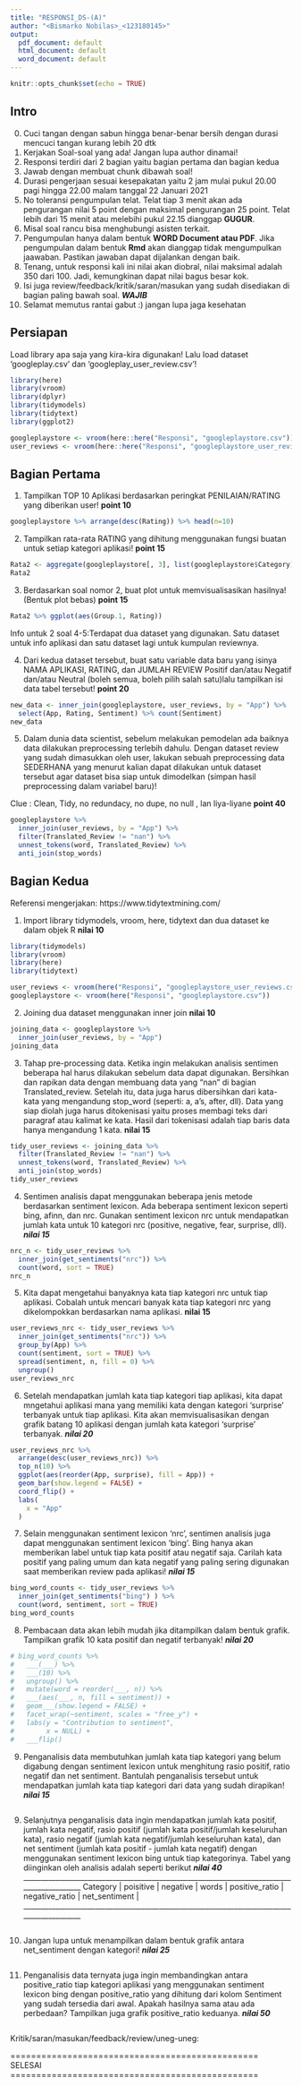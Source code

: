 ---
title: "RESPONSI_DS-(A)"
author: "<Bismarko Nobilas>_<123180145>"
output:
  pdf_document: default
  html_document: default
  word_document: default
---

```{r setup, include=FALSE}
knitr::opts_chunk$set(echo = TRUE)
```

## Intro

0. Cuci tangan dengan sabun hingga benar-benar bersih dengan durasi mencuci tangan kurang lebih 20 dtk
1. Kerjakan Soal-soal yang ada! Jangan lupa author dinamai!
2. Responsi terdiri dari 2 bagian yaitu bagian pertama dan bagian kedua
3. Jawab dengan membuat chunk dibawah soal!
4. Durasi pengerjaan sesuai kesepakatan yaitu 2 jam mulai pukul 20.00 pagi hingga 22.00 malam tanggal 22 Januari 2021
5. No toleransi pengumpulan telat. Telat tiap 3 menit akan ada pengurangan nilai 5 point dengan maksimal pengurangan 25 point. Telat lebih dari 15 menit atau melebihi pukul 22.15 dianggap **GUGUR**.
6. Misal soal rancu bisa menghubungi asisten terkait.
7. Pengumpulan hanya dalam bentuk **WORD Document atau PDF**. Jika pengumpulan dalam bentuk **Rmd** akan dianggap tidak mengumpulkan jaawaban. Pastikan jawaban dapat dijalankan dengan baik. 
8. Tenang, untuk responsi kali ini nilai akan diobral, nilai maksimal adalah 350 dari 100. Jadi, kemungkinan dapat nilai bagus besar kok.
9. Isi juga review/feedback/kritik/saran/masukan yang sudah disediakan di bagian paling bawah soal. ***WAJIB***
10. Selamat memutus rantai gabut :) jangan lupa jaga kesehatan

## Persiapan
Load library apa saja yang kira-kira digunakan! Lalu load dataset 'googleplay.csv' dan 'googleplay_user_review.csv'!

```{r global}
library(here)
library(vroom)
library(dplyr)
library(tidymodels)
library(tidytext)
library(ggplot2)

googleplaystore <- vroom(here::here("Responsi", "googleplaystore.csv"))
user_reviews <- vroom(here::here("Responsi", "googleplaystore_user_reviews.csv"))
```

## Bagian Pertama

1. Tampilkan TOP 10 Aplikasi berdasarkan peringkat PENILAIAN/RATING yang diberikan user! **point 10**
```{r }
googleplaystore %>% arrange(desc(Rating)) %>% head(n=10)
```

2. Tampilkan rata-rata RATING yang dihitung menggunakan fungsi buatan untuk setiap kategori aplikasi! **point 15**
```{r }
Rata2 <- aggregate(googleplaystore[, 3], list(googleplaystore$Category), mean)
Rata2
```

3. Berdasarkan soal nomor 2, buat plot untuk memvisualisasikan hasilnya! (Bentuk plot bebas) **point 15**
```{r }
Rata2 %>% ggplot(aes(Group.1, Rating))
```

Info untuk 2 soal 4-5:Terdapat dua dataset yang digunakan. Satu dataset untuk info aplikasi dan satu dataset lagi untuk kumpulan reviewnya.


4. Dari kedua dataset tersebut, buat satu variable data baru yang isinya NAMA APLIKASI, RATING, dan JUMLAH REVIEW Positif dan/atau Negatif dan/atau Neutral (boleh semua, boleh pilih salah satu)lalu tampilkan isi data tabel tersebut! **point 20**
```{r }
new_data <- inner_join(googleplaystore, user_reviews, by = "App") %>%
  select(App, Rating, Sentiment) %>% count(Sentiment)
new_data
```

5. Dalam dunia data scientist, sebelum melakukan pemodelan ada baiknya data dilakukan preprocessing terlebih dahulu. Dengan dataset review yang sudah dimasukkan oleh user, lakukan sebuah preprocessing data SEDERHANA yang menurut kalian dapat dilakukan untuk dataset tersebut agar dataset bisa siap untuk dimodelkan (simpan hasil preprocessing dalam variabel baru)! 

Clue : Clean, Tidy, no redundacy, no dupe, no null , lan liya-liyane **point 40**
```{r }
googleplaystore %>%
  inner_join(user_reviews, by = "App") %>%
  filter(Translated_Review != "nan") %>%
  unnest_tokens(word, Translated_Review) %>%
  anti_join(stop_words) 

```


## Bagian Kedua
Referensi mengerjakan: 
https://www.tidytextmining.com/

1. Import library tidymodels, vroom, here, tidytext dan dua dataset ke dalam objek R **nilai 10**
```{r}
library(tidymodels)
library(vroom)
library(here)
library(tidytext)

user_reviews <- vroom(here("Responsi", "googleplaystore_user_reviews.csv"))
googleplaystore <- vroom(here("Responsi", "googleplaystore.csv"))
```

2. Joining dua dataset menggunakan inner join **nilai 10**
```{r}
joining_data <- googleplaystore %>%
  inner_join(user_reviews, by = "App")
joining_data
```

3. Tahap pre-processing data. Ketika ingin melakukan analisis sentimen beberapa hal harus dilakukan sebelum data dapat digunakan. Bersihkan dan rapikan data dengan membuang data yang "nan" di bagian Translated_review. Setelah itu, data juga harus dibersihkan dari kata-kata yang mengandung stop_word (seperti: a, a's, after, dll). Data yang siap diolah juga harus ditokenisasi yaitu proses membagi teks dari paragraf atau kalimat ke kata. Hasil dari tokenisasi adalah tiap baris data hanya mengandung 1 kata. **nilai 15**
```{r}
tidy_user_reviews <- joining_data %>%
  filter(Translated_Review != "nan") %>%
  unnest_tokens(word, Translated_Review) %>%
  anti_join(stop_words) 
tidy_user_reviews
```

4. Sentimen analisis dapat menggunakan beberapa jenis metode berdasarkan sentiment lexicon. Ada beberapa sentiment lexicon seperti bing, afinn, dan nrc. Gunakan sentiment lexicon nrc untuk mendapatkan jumlah kata untuk 10 kategori nrc (positive, negative, fear, surprise, dll). ***nilai 15***
```{r}
nrc_n <- tidy_user_reviews %>% 
  inner_join(get_sentiments("nrc")) %>%
  count(word, sort = TRUE)
nrc_n
```

5. Kita dapat mengetahui banyaknya kata tiap kategori nrc untuk tiap aplikasi. Cobalah untuk mencari banyak kata tiap kategori nrc yang dikelompokkan berdasarkan nama aplikasi. **nilai 15**
```{r}
user_reviews_nrc <- tidy_user_reviews %>% 
  inner_join(get_sentiments("nrc")) %>%
  group_by(App) %>%
  count(sentiment, sort = TRUE) %>%
  spread(sentiment, n, fill = 0) %>%
  ungroup()
user_reviews_nrc
```

6. Setelah mendapatkan jumlah kata tiap kategori tiap aplikasi, kita dapat mngetahui aplikasi mana yang memiliki kata dengan kategori 'surprise' terbanyak untuk tiap aplikasi. Kita akan memvisualisasikan dengan grafik batang 10 aplikasi dengan jumlah kata kategori 'surprise' terbanyak. ***nilai 20***
```{r}
user_reviews_nrc %>%
  arrange(desc(user_reviews_nrc)) %>%
  top_n(10) %>%
  ggplot(aes(reorder(App, surprise), fill = App)) +
  geom_bar(show.legend = FALSE) +
  coord_flip() +
  labs(
    x = "App"
  )

```

7. Selain menggunakan sentiment lexicon 'nrc', sentimen analisis juga dapat menggunakan sentiment lexicon 'bing'. Bing hanya akan memberikan label untuk tiap kata positif atau negatif saja. Carilah kata positif yang paling umum dan kata negatif yang paling sering digunakan saat memberikan review pada aplikasi! ***nilai 15***
```{r}
bing_word_counts <- tidy_user_reviews %>%
  inner_join(get_sentiments("bing") ) %>%
  count(word, sentiment, sort = TRUE)
bing_word_counts
```

8. Pembacaan data akan lebih mudah jika ditampilkan dalam bentuk grafik. Tampilkan grafik 10 kata positif dan negatif terbanyak! ***nilai 20***
```{r}
# bing_word_counts %>%
#   ___(___) %>%
#   ___(10) %>%
#   ungroup() %>%
#   mutate(word = reorder(___, n)) %>%
#   ___(aes(___, n, fill = sentiment)) +
#   geom___(show.legend = FALSE) +
#   facet_wrap(~sentiment, scales = "free_y") +
#   labs(y = "Contribution to sentiment",
#        x = NULL) +
#   ___flip()
```

9. Penganalisis data membutuhkan jumlah kata tiap kategori yang belum digabung dengan sentiment lexicon untuk menghitung rasio positif, ratio negatif  dan net sentiment. Bantulah penganalisis tersebut untuk mendapatkan jumlah kata tiap kategori dari data yang sudah dirapikan! ***nilai 15***
```{r}
```
9. Selanjutnya penganalisis data ingin mendapatkan jumlah kata positif, jumlah kata negatif, rasio positif (jumlah kata positif/jumlah keseluruhan kata), rasio negatif (jumlah kata negatif/jumlah keseluruhan kata), dan net sentiment  (jumlah kata positif - jumlah kata negatif) dengan menggunakan sentiment lexicon bing untuk tiap kategorinya. Tabel yang diinginkan oleh analisis adalah seperti berikut ***nilai 40***
___________________________________________________________________________________________
Category | poisitive | negative | words | positive_ratio | negative_ratio | net_sentiment |
___________________________________________________________________________________________
```{r}
```
10. Jangan lupa untuk menampilkan dalam bentuk grafik antara net_sentiment dengan kategori! ***nilai 25***
```{r}
```

11. Penganalisis data ternyata juga ingin membandingkan antara positive_ratio tiap kategori aplikasi yang menggunakan sentiment lexicon bing dengan positive_ratio yang dihitung dari kolom Sentiment yang sudah tersedia dari awal. Apakah hasilnya sama atau ada perbedaan? Tampilkan juga grafik positive_ratio keduanya. ***nilai 50***
```{r}
```

Kritik/saran/masukan/feedback/review/uneg-uneg:





================================================ SELESAI ================================================